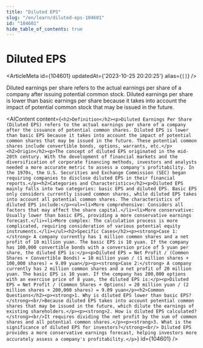 ```yaml
---
title: "Diluted EPS"
slug: "/en/learn/diluted-eps-104601"
id: "104601"
hide_table_of_contents: true
---
```



# Diluted EPS

<ArticleMeta id={104601} updatedAt={'2023-10-25 20:20:25'} alias={`[]`} />
<div className='border-solid border-b border-t-0 my-4 border-[var(--ifm-color-gray-300)]' />

Diluted earnings per share refers to the actual earnings per share of a company after issuing potential common stock. Diluted earnings per share is lower than basic earnings per share because it takes into account the impact of potential common stock that may be issued in the future.

<AIContent content={`<h2>Definition</h2><p>Diluted Earnings Per Share (Diluted EPS) refers to the actual earnings per share of a company after the issuance of potential common shares. Diluted EPS is lower than basic EPS because it takes into account the impact of potential common shares that may be issued in the future. These potential common shares include convertible bonds, options, warrants, etc.</p><h2>Origin</h2><p>The concept of diluted EPS originated in the mid-20th century. With the development of financial markets and the diversification of corporate financing methods, investors and analysts needed a more accurate metric to assess a company's profitability. In the 1970s, the U.S. Securities and Exchange Commission (SEC) began requiring companies to disclose diluted EPS in their financial reports.</p><h2>Categories and Characteristics</h2><p>Diluted EPS mainly falls into two categories: basic EPS and diluted EPS. Basic EPS only considers currently issued common shares, while diluted EPS takes into account all potential common shares. The characteristics of diluted EPS include:</p><ul><li>More comprehensive: Considers all factors that may affect the share capital.</li><li>More conservative: Usually lower than basic EPS, providing a more conservative earnings forecast.</li><li>More complex: The calculation process is more complicated, requiring consideration of various potential equity instruments.</li></ul><h2>Specific Cases</h2><p><strong>Case 1:</strong> A company currently has 1 million common shares and a net profit of 10 million yuan. The basic EPS is 10 yuan. If the company has 100,000 convertible bonds with a conversion price of 5 yuan per share, the diluted EPS is:</p><p>Diluted EPS = Net Profit / (Common Shares + Convertible Bonds) = 10 million yuan / (1 million shares + 100,000 shares) = 9.09 yuan</p><p><strong>Case 2:</strong> A company currently has 2 million common shares and a net profit of 20 million yuan. The basic EPS is 10 yuan. If the company has 200,000 options with an exercise price of 8 yuan, the diluted EPS is:</p><p>Diluted EPS = Net Profit / (Common Shares + Options) = 20 million yuan / (2 million shares + 200,000 shares) = 9.09 yuan</p><h2>Common Questions</h2><p><strong>1. Why is diluted EPS lower than basic EPS?</strong><br/>Because diluted EPS takes into account potential common shares that may be issued in the future, which dilute the earnings of existing shareholders.</p><p><strong>2. How is diluted EPS calculated?</strong><br/>It requires dividing the net profit by the sum of common shares and all potential common shares.</p><p><strong>3. What is the significance of diluted EPS for investors?</strong><br/> Diluted EPS provides a more conservative earnings forecast, helping investors more accurately assess a company's profitability.</p>`} id={104601} />

